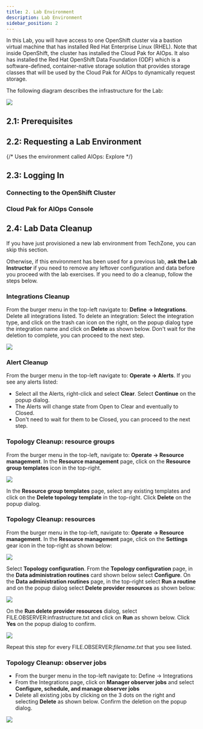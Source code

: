 ```yaml
---
title: 2. Lab Environment
description: Lab Environment
sidebar_position: 2
---
```



In this Lab, you will have access to one OpenShift cluster via a bastion virtual
machine that has installed Red Hat Enterprise Linux (RHEL). Note that inside
OpenShift, the cluster has installed the Cloud Pak for AIOps. It also has
installed the Red Hat OpenShift Data Foundation (ODF) which is a
software-defined, container-native storage solution that provides storage
classes that will be used by the Cloud Pak for AIOps to dynamically request
storage.

The following diagram describes the infrastructure for the Lab:

![](images/architecture.png)

## 2.1: Prerequisites

<CreateIbmId />

<ObtainingEntitlementKey />

<AiopsTrialLicenseAdmonition />

## 2.2: Requesting a Lab Environment

{/* Uses the environment called AIOps: Explore */}
<RequestingLabEnvironment
   environmentName="Jam-in-a-Box: CP4AIOps - Alert"
   environmentUrl="https://techzone.ibm.com/my/reservations/create/64c2a0166c515100179d63e2"
/>

## 2.3: Logging In

### Connecting to the OpenShift Cluster

<RunningOcCommands />

### Cloud Pak for AIOps Console

<LogInAiopsConsole />


## 2.4: Lab Data Cleanup

If you have just provisioned a new lab environment from TechZone, you can skip this section.

Otherwise, if this environment has been used for a previous lab, **ask the Lab Instructor** if you need to remove any leftover configuration and data
before you proceed with the lab exercises. If you need to do a cleanup, follow the steps below. 

### Integrations Cleanup

From the burger menu in the top-left navigate to: **Define → Integrations**. 
Delete all integrations listed. To delete an integration: 
Select the integration type, and click on the trash can icon on the right, on the popup dialog type the integration name and click on **Delete**
 as shown below. Don't wait for the deletion to complete, you can proceed to the next step.

![](images/delete-integration.png) 

### Alert Cleanup

From the burger menu in the top-left navigate to: **Operate → Alerts**. If you see any alerts listed:

* Select all the Alerts, right-click and select **Clear**. Select **Continue** on the popup dialog.
* The Alerts will change state from Open to Clear and eventually to Closed.
* Don't need to wait for them to be Closed, you can proceed to the next step.

### Topology Cleanup: resource groups

From the burger menu in the top-left, navigate to: **Operate → Resource
management**. In the **Resource management** page, click on the **Resource group
templates** icon in the top-right.

![](images/group-templates.png)

In the **Resource group templates** page, select any existing templates and click on the **Delete topology template** in the top-right.
Click **Delete** on the popup dialog.

### Topology Cleanup: resources

From the burger menu in the top-left, navigate to: **Operate → Resource
management**. In the **Resource management** page, click on the **Settings**
gear icon in the top-right as shown below:

![](images/gear-icon.png)

Select **Topology configuration**. From the **Topology configuration** page, in
the **Data administration routines** card shown below select **Configure**.
On the **Data administration routines** page, in the top-right select **Run a routine**
and on the popup dialog select **Delete provider resources** as shown below:

![](images/delete-provider-resources.png)

On the **Run delete provider resources** dialog, select FILE.OBSERVER:infrastructure.txt 
and click on **Run** as shown below. Click **Yes** on the popup dialog to confirm.

![](images/run-delete-provider-resources.png)

Repeat this step for every FILE.OBSERVER:*filename.txt* that you see listed.

### Topology Cleanup: observer jobs

* From the burger menu in the top-left navigate to: Define → Integrations
* From the Integrations page, click on **Manager observer jobs** and select **Configure, schedule, and manage observer jobs**
* Delete all existing jobs by clicking on the 3 dots on the right and selecting **Delete** as shown below. Confirm the deletion on the popup dialog.

![](images/delete-jobs.png)